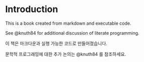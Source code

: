 # Introduction

This is a book created from markdown and executable code.

See @knuth84 for additional discussion of literate programming.

이 책은 마크다운과 실행 가능한 코드로 만들어졌습니다.

문학적 프로그래밍에 대한 추가 논의는 @knuth84 를 참조하세요.
